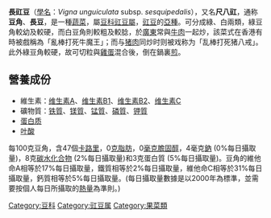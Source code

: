 {{Infraspeciesbox 
| image = Long beans.jpg
| image_caption = 
| genus =Vigna
| species = unguiculata
| species link = 豇豆
| subspecies = sesquipedalis
| authority = ([[L.|L.]]) [[Verdc.|Verdc.]]
}}
'''長豇豆'''（[[學名|學名]]：''Vigna unguiculata'' subsp. ''sesquipedalis''），又名'''尺八豇'''，通称'''豆角'''、'''長豆'''，是一種[[蔬菜|蔬菜]]，屬[[豆科|豆科]][[豇豆屬|豇豆屬]]，[[豇豆|豇豆]]的[[亞種|亞種]]。可分成綠、白兩類，綠豆角較幼及較硬，而白豆角則較粗及較腍，於[[廣東|廣東]]常與[[牛肉|牛肉]]一起炒，該菜式在香港有時被戲稱為「亂棒打死牛魔王」；而与[[猪肉|猪肉]]同炒时则被戏称为「乱棒打死猪八戒」。此外綠豆角較硬，故可切粒與[[雞蛋|雞蛋]]混合後，倒在鍋裏[[煎|煎]]。

== 營養成份 ==
* 維生素：[[维生素A|维生素A]]、[[维生素B1|维生素B1]]、[[维生素B2|维生素B2]]、[[维生素C|维生素C]]
* 礦物質：[[铁質|铁質]]、[[镁質|镁質]]、[[锰質|锰質]]、[[磷質|磷質]]、[[钾質|钾質]]
* [[蛋白质|蛋白质]]
* [[叶酸|叶酸]]

每100克豆角，含47個[[卡路里|卡路里]]，0[[克|克]][[脂肪|脂肪]]，0[[毫克|毫克]][[膽固醇|膽固醇]]，4毫克[[鈉|鈉]] (0%每日攝取量)，8克[[碳水化合物|碳水化合物]] (2%每日攝取量)和3克蛋白質 (5%每日攝取量)。豆角的維他命A相等於17%每日攝取量，鐵質相等於2%每日攝取量，維他命C相等於31%每日攝取量，鈣質相等於5%每日攝取量。(每日攝取量數據是以2000年為標準，並需要按個人每日所攝取的[[熱量|熱量]]為準則。)

{{Taxonbar|from=Q1323455}}

{{DEFAULTSORT:長豇豆}}
[[Category:豆科|Category:豆科]]
[[Category:豇豆属|Category:豇豆属]]
[[Category:果菜類|Category:果菜類]]


{{plant-stub}}
